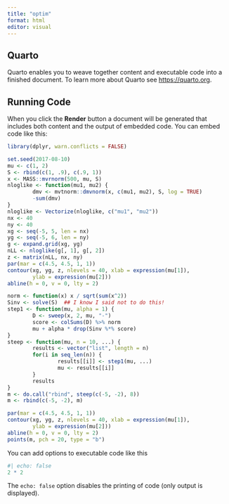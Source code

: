 ```yaml
---
title: "optim"
format: html
editor: visual
---
```


## Quarto

Quarto enables you to weave together content and executable code into a finished document. To learn more about Quarto see <https://quarto.org>.

## Running Code

When you click the **Render** button a document will be generated that includes both content and the output of embedded code. You can embed code like this:

```r
library(dplyr, warn.conflicts = FALSE)
```

```r
set.seed(2017-08-10)
mu <- c(1, 2)
S <- rbind(c(1, .9), c(.9, 1))
x <- MASS::mvrnorm(500, mu, S)
nloglike <- function(mu1, mu2) {
        dmv <- mvtnorm::dmvnorm(x, c(mu1, mu2), S, log = TRUE)
        -sum(dmv)
}
nloglike <- Vectorize(nloglike, c("mu1", "mu2"))
nx <- 40
ny <- 40
xg <- seq(-5, 5, len = nx)
yg <- seq(-5, 6, len = ny)
g <- expand.grid(xg, yg)
nLL <- nloglike(g[, 1], g[, 2])
z <- matrix(nLL, nx, ny)
par(mar = c(4.5, 4.5, 1, 1))
contour(xg, yg, z, nlevels = 40, xlab = expression(mu[1]), 
        ylab = expression(mu[2]))
abline(h = 0, v = 0, lty = 2)
```

```r
norm <- function(x) x / sqrt(sum(x^2))
Sinv <- solve(S)  ## I know I said not to do this!
step1 <- function(mu, alpha = 1) {
        D <- sweep(x, 2, mu, "-")
        score <- colSums(D) %>% norm
        mu + alpha * drop(Sinv %*% score)
}
steep <- function(mu, n = 10, ...) {
        results <- vector("list", length = n)
        for(i in seq_len(n)) {
                results[[i]] <- step1(mu, ...)
                mu <- results[[i]]
        }
        results
}
m <- do.call("rbind", steep(c(-5, -2), 8))
m <- rbind(c(-5, -2), m)

par(mar = c(4.5, 4.5, 1, 1))
contour(xg, yg, z, nlevels = 40, xlab = expression(mu[1]), 
        ylab = expression(mu[2]))
abline(h = 0, v = 0, lty = 2)
points(m, pch = 20, type = "b")
```

You can add options to executable code like this

```r
#| echo: false
2 * 2
```

The `echo: false` option disables the printing of code (only output is displayed).
